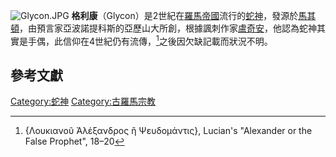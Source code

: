 [[File:Glycon.JPG|thumb]]
'''格利康'''（Glycon）是2世紀在[[羅馬帝國|羅馬帝國]]流行的[[蛇神|蛇神]]，發源於[[马其顿行省|馬其頓]]，由預言家亞波諾提科斯的亞歷山大所創，根據諷刺作家[[盧奇安|盧奇安]]，他認為蛇神其實是手偶，此信仰在4世紀仍有流傳，<ref>{Λουκιανοῦ Ἀλέξανδρος ἢ Ψευδομάντις}, Lucian's "Alexander or the False Prophet", 18–20</ref>之後因欠缺記載而狀況不明。

==參考文獻==
{{reflist}}

[[Category:蛇神|Category:蛇神]]
[[Category:古羅馬宗教|Category:古羅馬宗教]]